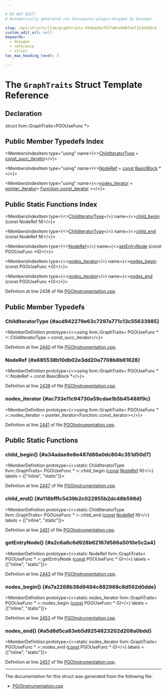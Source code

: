 ```yaml
---

# DO NOT EDIT!
# Automatically generated via docusaurus-plugin-doxygen by Doxygen.

slug: /api/structs/llvm/graphtraits-0546ad5ef67fa8ce6d07eef123a5b8c9
custom_edit_url: null
keywords:
  - doxygen
  - reference
  - struct
toc_max_heading_level: 3

---
```





# The `GraphTraits` Struct Template Reference

<DoxygenPage pluginConfig={pluginConfig}>



## Declaration

<CodeBlock>struct llvm::GraphTraits&lt;PGOUseFunc &#42;&gt;</CodeBlock>

## Public Member Typedefs Index

<MembersIndex>

<MembersIndexItem
  type="using"
  name={<><a href="#acd942279e63c7297a771c13c55633985">ChildIteratorType</a> = <a href="/docs/api/namespaces/llvm/#ae21e08e18fe951a73ef0942064ef841c">const&#95;succ&#95;iterator</a></>}>
</MembersIndexItem>

<MembersIndexItem
  type="using"
  name={<><a href="#a685538b10db02e3dd20a7708b8b61628">NodeRef</a> = <a href="/docs/api/files/lib/lib/target/lib/target/aarch64/aarch64promoteconstant-cpp/#a90f8350fecae261c25be85d38b451bff">const</a> <a href="/docs/api/classes/llvm/basicblock">BasicBlock</a> &#42;</>}>
</MembersIndexItem>

<MembersIndexItem
  type="using"
  name={<><a href="#ac733e11c94730a59cdae1b5b45488f9c">nodes&#95;iterator</a> = <a href="/docs/api/classes/llvm/pointer-iterator">pointer&#95;iterator</a>&lt; <a href="/docs/api/classes/llvm/function/#a7e04cb9e3897c6b3b5ae22349695fa69">Function::const&#95;iterator</a> &gt;</>}>
</MembersIndexItem>

</MembersIndex>

## Public Static Functions Index

<MembersIndex>

<MembersIndexItem
  type={<><a href="#acd942279e63c7297a771c13c55633985">ChildIteratorType</a></>}
  name={<><a href="#a34adae8e8e487d86a0dc804c351d50d7">child&#95;begin</a> (const NodeRef N)</>}>
</MembersIndexItem>

<MembersIndexItem
  type={<><a href="#acd942279e63c7297a771c13c55633985">ChildIteratorType</a></>}
  name={<><a href="#a118bfffc5d39b2c022855b2dc48b598d">child&#95;end</a> (const NodeRef N)</>}>
</MembersIndexItem>

<MembersIndexItem
  type={<><a href="#a685538b10db02e3dd20a7708b8b61628">NodeRef</a></>}
  name={<><a href="#a2c6a6c6d928b62167d566a5010e5c2a4">getEntryNode</a> (const PGOUseFunc &#42;G)</>}>
</MembersIndexItem>

<MembersIndexItem
  type={<><a href="#ac733e11c94730a59cdae1b5b45488f9c">nodes&#95;iterator</a></>}
  name={<><a href="#a7a2268b38d9494c882988c8d592d0dde">nodes&#95;begin</a> (const PGOUseFunc &#42;G)</>}>
</MembersIndexItem>

<MembersIndexItem
  type={<><a href="#ac733e11c94730a59cdae1b5b45488f9c">nodes&#95;iterator</a></>}
  name={<><a href="#a5d8d5ca83eb5d9254823202d208a0bdd">nodes&#95;end</a> (const PGOUseFunc &#42;G)</>}>
</MembersIndexItem>

</MembersIndex>


Definition at line 2438 of file <a href="/docs/api/files/lib/lib/transforms/lib/transforms/instrumentation/pgoinstrumentation-cpp">PGOInstrumentation.cpp</a>.

<SectionDefinition>

## Public Member Typedefs

### ChildIteratorType {#acd942279e63c7297a771c13c55633985}

<MemberDefinition
  prototype={<>using llvm::GraphTraits&lt; PGOUseFunc &#42; &gt;::ChildIteratorType =  const&#95;succ&#95;iterator</>}>

Definition at line <a href="/docs/api/files/lib/lib/transforms/lib/transforms/instrumentation/pgoinstrumentation-cpp/#l02440">2440</a> of file <a href="/docs/api/files/lib/lib/transforms/lib/transforms/instrumentation/pgoinstrumentation-cpp">PGOInstrumentation.cpp</a>.
</MemberDefinition>

### NodeRef {#a685538b10db02e3dd20a7708b8b61628}

<MemberDefinition
  prototype={<>using llvm::GraphTraits&lt; PGOUseFunc &#42; &gt;::NodeRef =  const BasicBlock &#42;</>}>

Definition at line <a href="/docs/api/files/lib/lib/transforms/lib/transforms/instrumentation/pgoinstrumentation-cpp/#l02439">2439</a> of file <a href="/docs/api/files/lib/lib/transforms/lib/transforms/instrumentation/pgoinstrumentation-cpp">PGOInstrumentation.cpp</a>.
</MemberDefinition>

### nodes&#95;iterator {#ac733e11c94730a59cdae1b5b45488f9c}

<MemberDefinition
  prototype={<>using llvm::GraphTraits&lt; PGOUseFunc &#42; &gt;::nodes&#95;iterator =  pointer&#95;iterator&lt;Function::const&#95;iterator&gt;</>}>

Definition at line <a href="/docs/api/files/lib/lib/transforms/lib/transforms/instrumentation/pgoinstrumentation-cpp/#l02441">2441</a> of file <a href="/docs/api/files/lib/lib/transforms/lib/transforms/instrumentation/pgoinstrumentation-cpp">PGOInstrumentation.cpp</a>.
</MemberDefinition>

</SectionDefinition>

<SectionDefinition>

## Public Static Functions

### child&#95;begin() {#a34adae8e8e487d86a0dc804c351d50d7}

<MemberDefinition
  prototype={<>static ChildIteratorType llvm::GraphTraits&lt; PGOUseFunc &#42; &gt;::child&#95;begin (<a href="/docs/api/files/lib/lib/target/lib/target/aarch64/aarch64promoteconstant-cpp/#a90f8350fecae261c25be85d38b451bff">const</a> <a href="#a685538b10db02e3dd20a7708b8b61628">NodeRef</a> N)</>}
  labels = {["inline", "static"]}>

Definition at line <a href="/docs/api/files/lib/lib/transforms/lib/transforms/instrumentation/pgoinstrumentation-cpp/#l02447">2447</a> of file <a href="/docs/api/files/lib/lib/transforms/lib/transforms/instrumentation/pgoinstrumentation-cpp">PGOInstrumentation.cpp</a>.
</MemberDefinition>

### child&#95;end() {#a118bfffc5d39b2c022855b2dc48b598d}

<MemberDefinition
  prototype={<>static ChildIteratorType llvm::GraphTraits&lt; PGOUseFunc &#42; &gt;::child&#95;end (<a href="/docs/api/files/lib/lib/target/lib/target/aarch64/aarch64promoteconstant-cpp/#a90f8350fecae261c25be85d38b451bff">const</a> <a href="#a685538b10db02e3dd20a7708b8b61628">NodeRef</a> N)</>}
  labels = {["inline", "static"]}>

Definition at line <a href="/docs/api/files/lib/lib/transforms/lib/transforms/instrumentation/pgoinstrumentation-cpp/#l02451">2451</a> of file <a href="/docs/api/files/lib/lib/transforms/lib/transforms/instrumentation/pgoinstrumentation-cpp">PGOInstrumentation.cpp</a>.
</MemberDefinition>

### getEntryNode() {#a2c6a6c6d928b62167d566a5010e5c2a4}

<MemberDefinition
  prototype={<>static NodeRef llvm::GraphTraits&lt; PGOUseFunc &#42; &gt;::getEntryNode (<a href="/docs/api/files/lib/lib/target/lib/target/aarch64/aarch64promoteconstant-cpp/#a90f8350fecae261c25be85d38b451bff">const</a> PGOUseFunc &#42; G)</>}
  labels = {["inline", "static"]}>

Definition at line <a href="/docs/api/files/lib/lib/transforms/lib/transforms/instrumentation/pgoinstrumentation-cpp/#l02443">2443</a> of file <a href="/docs/api/files/lib/lib/transforms/lib/transforms/instrumentation/pgoinstrumentation-cpp">PGOInstrumentation.cpp</a>.
</MemberDefinition>

### nodes&#95;begin() {#a7a2268b38d9494c882988c8d592d0dde}

<MemberDefinition
  prototype={<>static nodes&#95;iterator llvm::GraphTraits&lt; PGOUseFunc &#42; &gt;::nodes&#95;begin (<a href="/docs/api/files/lib/lib/target/lib/target/aarch64/aarch64promoteconstant-cpp/#a90f8350fecae261c25be85d38b451bff">const</a> PGOUseFunc &#42; G)</>}
  labels = {["inline", "static"]}>

Definition at line <a href="/docs/api/files/lib/lib/transforms/lib/transforms/instrumentation/pgoinstrumentation-cpp/#l02453">2453</a> of file <a href="/docs/api/files/lib/lib/transforms/lib/transforms/instrumentation/pgoinstrumentation-cpp">PGOInstrumentation.cpp</a>.
</MemberDefinition>

### nodes&#95;end() {#a5d8d5ca83eb5d9254823202d208a0bdd}

<MemberDefinition
  prototype={<>static nodes&#95;iterator llvm::GraphTraits&lt; PGOUseFunc &#42; &gt;::nodes&#95;end (<a href="/docs/api/files/lib/lib/target/lib/target/aarch64/aarch64promoteconstant-cpp/#a90f8350fecae261c25be85d38b451bff">const</a> PGOUseFunc &#42; G)</>}
  labels = {["inline", "static"]}>

Definition at line <a href="/docs/api/files/lib/lib/transforms/lib/transforms/instrumentation/pgoinstrumentation-cpp/#l02457">2457</a> of file <a href="/docs/api/files/lib/lib/transforms/lib/transforms/instrumentation/pgoinstrumentation-cpp">PGOInstrumentation.cpp</a>.
</MemberDefinition>

</SectionDefinition>

<hr/>

The documentation for this struct was generated from the following file:

<ul>
<li><a href="/docs/api/files/lib/lib/transforms/lib/transforms/instrumentation/pgoinstrumentation-cpp">PGOInstrumentation.cpp</a></li>
</ul>

</DoxygenPage>
